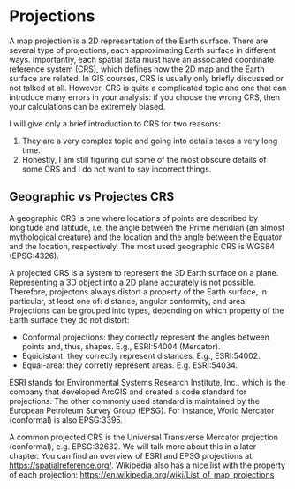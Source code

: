 # Projections

A map projection is a 2D representation of the Earth surface.
There are several type of projections, each approximating Earth surface in different ways.
Importantly, each spatial data must have an associated coordinate reference system (CRS), which defines how the 2D map and the Earth surface are related.
In GIS courses, CRS is usually only briefly discussed or not talked at all.
However, CRS is quite a complicated topic and one that can introduce many errors in your analysis:
if you choose the wrong CRS, then your calculations can be extremely biased.

I will give only a brief introduction to CRS for two reasons:

  1. They are a very complex topic and going into details takes a very long time.
  2. Honestly, I am still figuring out some of the most obscure details of some CRS and I do not want to say incorrect things.

## Geographic vs Projectes CRS

A geographic CRS is one where locations of points are described by longitude and latitude, i.e. the angle between the Prime meridian (an almost mythological creature) and the location and the angle between the Equator and the location, respectively.
The most used geographic CRS is WGS84 (EPSG:4326).

A projected CRS is a system to represent the 3D Earth surface on a plane.
Representing a 3D object into a 2D plane accurately is not possible.
Therefore, projectons always distort a property of the Earth surface, in particular, at least one of: distance, angular conformity, and area.
Projections can be grouped into types, depending on which property of the Earth surface they do not distort:

  - Conformal projections: they correctly represent the angles between points and, thus, shapes. E.g., ESRI:54004 (Mercator).
  - Equidistant: they correctly represent distances. E.g., ESRI:54002.
  - Equal-area: they corretly represent areas. E.g. ESRI:54034.

ESRI stands for Environmental Systems Research Institute, Inc., which is the company that developed ArcGIS and created a code standard for projections.
The other commonly used standard is maintained by the European Petroleum Survey Group (EPSG).
For instance, World Mercator (conformal) is also EPSG:3395.

A common projected CRS is the Universal Transverse Mercator projection (conformal), e.g. EPSG:32632.
We will talk more about this in a later chapter.
You can find an overview of ESRI and EPSG projections at <https://spatialreference.org/>.
Wikipedia also has a nice list with the property of each projection: <https://en.wikipedia.org/wiki/List_of_map_projections>
